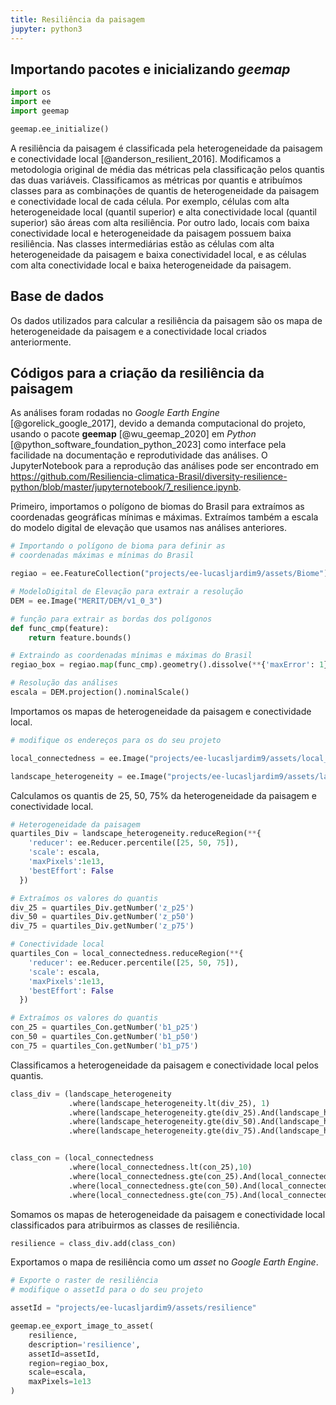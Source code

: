 ```yaml
---
title: Resiliência da paisagem
jupyter: python3
---
```




## Importando pacotes e inicializando *geemap*

```python
import os
import ee
import geemap
```

```python
geemap.ee_initialize()
```

A resiliência da paisagem é classificada pela heterogeneidade da paisagem e conectividade local [@anderson_resilient_2016]. Modificamos a metodologia original de média das métricas pela classificação pelos quantis das duas variáveis. Classificamos as métricas por quantis e atribuímos classes para as combinações de quantis de heterogeneidade da paisagem e conectividade local de cada célula. Por exemplo, células com alta heterogeneidade local (quantil superior)  e alta conectividade local (quantil superior) são áreas com alta resiliência. Por outro lado, locais com baixa conectividade local e heterogeneidade da paisagem possuem baixa resiliência. Nas classes intermediárias estão as células com alta heterogeneidade da paisagem e baixa conectividadel local, e as células com alta conectividade local e baixa heterogeneidade da paisagem. 

## Base de dados

Os dados utilizados para calcular a resiliência da paisagem são os mapa de heterogeneidade da paisagem e a conectividade local criados anteriormente.

## Códigos para a criação da resiliência da paisagem

As análises foram rodadas no *Google Earth Engine* [@gorelick_google_2017], devido a demanda computacional do projeto, usando o pacote **geemap** [@wu_geemap_2020] em *Python* [@python_software_foundation_python_2023] como interface pela facilidade na documentação e reprodutividade das análises. O JupyterNotebook para a reprodução das análises pode ser encontrado em [https://github.com/Resiliencia-climatica-Brasil/diversity-resilience-python/blob/master/jupyternotebook/7_resilience.ipynb](https://github.com/Resiliencia-climatica-Brasil/diversity-resilience-python/blob/master/jupyternotebook/7_resilience.ipynb).

Primeiro, importamos o polígono de biomas do Brasil para extraímos as coordenadas geográficas mínimas e máximas. Extraímos também a escala do modelo digital de elevação que usamos nas análises anteriores.

```python
# Importando o polígono de bioma para definir as 
# coordenadas máximas e mínimas do Brasil

regiao = ee.FeatureCollection("projects/ee-lucasljardim9/assets/Biome")

# ModeloDigital de Elevação para extrair a resolução
DEM = ee.Image("MERIT/DEM/v1_0_3")

# função para extrair as bordas dos polígonos
def func_cmp(feature):
    return feature.bounds() 

# Extraindo as coordenadas mínimas e máximas do Brasil
regiao_box = regiao.map(func_cmp).geometry().dissolve(**{'maxError': 1}).bounds()

# Resolução das análises
escala = DEM.projection().nominalScale()
```

Importamos os mapas de heterogeneidade da paisagem e conectividade local.

```python
# modifique os endereços para os do seu projeto

local_connectedness = ee.Image("projects/ee-lucasljardim9/assets/local_connectedness")

landscape_heterogeneity = ee.Image("projects/ee-lucasljardim9/assets/landscape_heterogeneity")
```

Calculamos os quantis de 25, 50, 75% da heterogeneidade da paisagem e conectividade local.

```python
# Heterogeneidade da paisagem
quartiles_Div = landscape_heterogeneity.reduceRegion(**{
    'reducer': ee.Reducer.percentile([25, 50, 75]), 
    'scale': escala,
    'maxPixels':1e13,
    'bestEffort': False
  })

# Extraímos os valores do quantis
div_25 = quartiles_Div.getNumber('z_p25')
div_50 = quartiles_Div.getNumber('z_p50')
div_75 = quartiles_Div.getNumber('z_p75')

# Conectividade local
quartiles_Con = local_connectedness.reduceRegion(**{
    'reducer': ee.Reducer.percentile([25, 50, 75]), 
    'scale': escala,
    'maxPixels':1e13,
    'bestEffort': False
  })

# Extraímos os valores do quantis
con_25 = quartiles_Con.getNumber('b1_p25')
con_50 = quartiles_Con.getNumber('b1_p50')
con_75 = quartiles_Con.getNumber('b1_p75')
```

Classificamos a heterogeneidade da paisagem e conectividade local pelos quantis.

```python
class_div = (landscape_heterogeneity
             .where(landscape_heterogeneity.lt(div_25), 1)  
             .where(landscape_heterogeneity.gte(div_25).And(landscape_heterogeneity.lt(div_50)), 2)
             .where(landscape_heterogeneity.gte(div_50).And(landscape_heterogeneity.lt(div_75)), 3)
             .where(landscape_heterogeneity.gte(div_75).And(landscape_heterogeneity), 4))


class_con = (local_connectedness
             .where(local_connectedness.lt(con_25),10)
             .where(local_connectedness.gte(con_25).And(local_connectedness.lt(con_50)), 20)
             .where(local_connectedness.gte(con_50).And(local_connectedness.lt(con_75)),30)
             .where(local_connectedness.gte(con_75).And(local_connectedness), 40))
```

Somamos os mapas de heterogeneidade da paisagem e conectividade local classificados para atribuirmos as classes de resiliência. 

```python
resilience = class_div.add(class_con)
```

Exportamos o mapa de resiliência como um *asset* no *Google Earth Engine*.

```python
# Exporte o raster de resiliência
# modifique o assetId para o do seu projeto

assetId = "projects/ee-lucasljardim9/assets/resilience"

geemap.ee_export_image_to_asset(
    resilience, 
    description='resilience', 
    assetId=assetId, 
    region=regiao_box, 
    scale=escala,
    maxPixels=1e13
)
```

